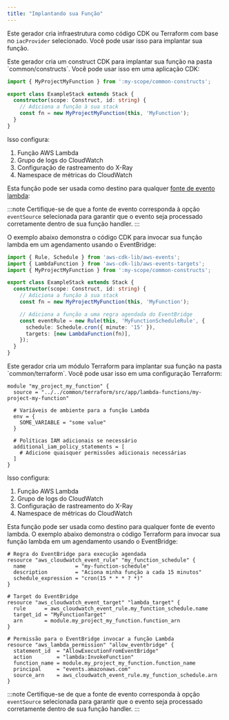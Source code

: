 ```yaml
---
title: "Implantando sua Função"
---
```





Este gerador cria infraestrutura como código CDK ou Terraform com base no `iacProvider` selecionado. Você pode usar isso para implantar sua função.

<Infrastructure>
<Fragment slot="cdk">
Este gerador cria um construct CDK para implantar sua função na pasta `common/constructs`. Você pode usar isso em uma aplicação CDK:

```typescript {1, 6}
import { MyProjectMyFunction } from ':my-scope/common-constructs';

export class ExampleStack extends Stack {
  constructor(scope: Construct, id: string) {
    // Adiciona a função à sua stack
    const fn = new MyProjectMyFunction(this, 'MyFunction');
  }
}
```

Isso configura:

1. Função AWS Lambda
2. Grupo de logs do CloudWatch
3. Configuração de rastreamento do X-Ray
4. Namespace de métricas do CloudWatch

Esta função pode ser usada como destino para qualquer [fonte de evento lambda](https://docs.powertools.aws.dev/lambda/typescript/latest/utilities/parser/):

:::note
Certifique-se de que a fonte de evento corresponda à opção `eventSource` selecionada para garantir que o evento seja processado corretamente dentro de sua função handler.
:::

O exemplo abaixo demonstra o código CDK para invocar sua função lambda em um agendamento usando o EventBridge:

```typescript
import { Rule, Schedule } from 'aws-cdk-lib/aws-events';
import { LambdaFunction } from 'aws-cdk-lib/aws-events-targets';
import { MyProjectMyFunction } from ':my-scope/common-constructs';

export class ExampleStack extends Stack {
  constructor(scope: Construct, id: string) {
    // Adiciona a função à sua stack
    const fn = new MyProjectMyFunction(this, 'MyFunction');

    // Adiciona a função a uma regra agendada do EventBridge
    const eventRule = new Rule(this, 'MyFunctionScheduleRule', {
      schedule: Schedule.cron({ minute: '15' }),
      targets: [new LambdaFunction(fn)],
    });
  }
}
```
</Fragment>
<Fragment slot="terraform">
Este gerador cria um módulo Terraform para implantar sua função na pasta `common/terraform`. Você pode usar isso em uma configuração Terraform:

```hcl {2}
module "my_project_my_function" {
  source = "../../common/terraform/src/app/lambda-functions/my-project-my-function"

  # Variáveis de ambiente para a função Lambda
  env = {
    SOME_VARIABLE = "some value"
  }

  # Políticas IAM adicionais se necessário
  additional_iam_policy_statements = [
    # Adicione quaisquer permissões adicionais necessárias
  ]
}
```

Isso configura:

1. Função AWS Lambda
2. Grupo de logs do CloudWatch
3. Configuração de rastreamento do X-Ray
4. Namespace de métricas do CloudWatch

Esta função pode ser usada como destino para qualquer fonte de evento lambda. O exemplo abaixo demonstra o código Terraform para invocar sua função lambda em um agendamento usando o EventBridge:

```hcl
# Regra do EventBridge para execução agendada
resource "aws_cloudwatch_event_rule" "my_function_schedule" {
  name                = "my-function-schedule"
  description         = "Aciona minha função a cada 15 minutos"
  schedule_expression = "cron(15 * * * ? *)"
}

# Target do EventBridge
resource "aws_cloudwatch_event_target" "lambda_target" {
  rule      = aws_cloudwatch_event_rule.my_function_schedule.name
  target_id = "MyFunctionTarget"
  arn       = module.my_project_my_function.function_arn
}

# Permissão para o EventBridge invocar a função Lambda
resource "aws_lambda_permission" "allow_eventbridge" {
  statement_id  = "AllowExecutionFromEventBridge"
  action        = "lambda:InvokeFunction"
  function_name = module.my_project_my_function.function_name
  principal     = "events.amazonaws.com"
  source_arn    = aws_cloudwatch_event_rule.my_function_schedule.arn
}
```

:::note
Certifique-se de que a fonte de evento corresponda à opção `eventSource` selecionada para garantir que o evento seja processado corretamente dentro de sua função handler.
:::
</Fragment>
</Infrastructure>